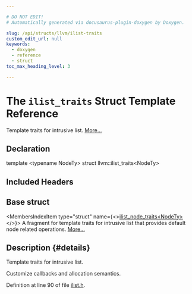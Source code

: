 ```yaml
---

# DO NOT EDIT!
# Automatically generated via docusaurus-plugin-doxygen by Doxygen.

slug: /api/structs/llvm/ilist-traits
custom_edit_url: null
keywords:
  - doxygen
  - reference
  - struct
toc_max_heading_level: 3

---
```





# The `ilist_traits` Struct Template Reference

<DoxygenPage pluginConfig={pluginConfig}>

Template traits for intrusive list. <a href="#details">More...</a>

## Declaration

<CodeBlock>template &lt;typename NodeTy&gt;
struct llvm::ilist_traits&lt;NodeTy&gt;</CodeBlock>

## Included Headers

<IncludesList>
<IncludesListItem
  filePath="llvm/ADT/ilist.h"
  permalink="/docs/api/files/include/include/llvm/include/llvm/adt/ilist-h"
  isLocal="true" />
</IncludesList>

## Base struct

<MembersIndex>

<MembersIndexItem
  type="struct"
  name={<><a href="/docs/api/structs/llvm/ilist-node-traits">ilist&#95;node&#95;traits&lt;NodeTy&gt;</a></>}>
A fragment for template traits for intrusive list that provides default node related operations. <a href="/docs/api/structs/llvm/ilist-node-traits/#details">More...</a>
</MembersIndexItem>

</MembersIndex>

## Description {#details}

Template traits for intrusive list.

Customize callbacks and allocation semantics.

Definition at line 90 of file <a href="/docs/api/files/include/include/llvm/include/llvm/adt/ilist-h">ilist.h</a>.

</DoxygenPage>
